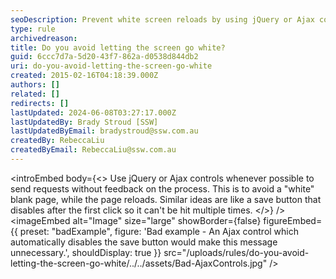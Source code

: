 ```yaml
---
seoDescription: Prevent white screen reloads by using jQuery or Ajax controls to send requests without feedback.
type: rule
archivedreason:
title: Do you avoid letting the screen go white?
guid: 6ccc7d7a-5d20-43f7-862a-d0538d844db2
uri: do-you-avoid-letting-the-screen-go-white
created: 2015-02-16T04:18:39.000Z
authors: []
related: []
redirects: []
lastUpdated: 2024-06-08T03:27:17.000Z
lastUpdatedBy: Brady Stroud [SSW]
lastUpdatedByEmail: bradystroud@ssw.com.au
createdBy: RebeccaLiu
createdByEmail: RebeccaLiu@ssw.com.au
---
```


<introEmbed
  body={<>
Use jQuery or Ajax controls whenever possible to send requests without feedback on the process. This is to avoid a "white" blank page, while the page reloads. Similar ideas are like a save button that disables after the first click so it can't be hit multiple times.
  </>}
/>
<imageEmbed
  alt="Image"
  size="large"
  showBorder={false}
  figureEmbed={{
    preset: "badExample",
    figure: 'Bad example - An Ajax control which automatically disables the save button would make this message unnecessary.',
    shouldDisplay: true
  }}
  src="/uploads/rules/do-you-avoid-letting-the-screen-go-white/../../assets/Bad-AjaxControls.jpg"
/>
